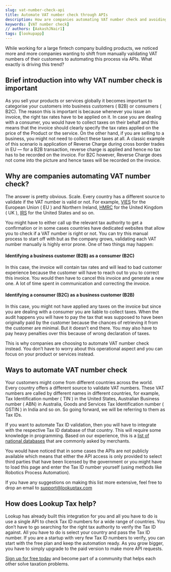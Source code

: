 ```yaml
---
slug: vat-number-check-api
title: Automate VAT number check through APIs
description: How are companies automating VAT number check and avoiding paying huge amounts as tax penalties.
keywords: [VAT number check]
// authors: [AakashJNair1]
tags: [lookupapp]
---
```


While working for a large fintech company building products, we noticed more and more companies wanting to shift from manually validating VAT numbers of their customers to automating this process via APIs. What exactly is driving this trend? <!--truncate-->


## Brief introduction into why VAT number check is important

As you sell your products or services globally it becomes important to categorise your customers into business customers ( B2B) or consumers ( B2C). The reason this is important is because whenever you issue an invoice, the right tax rates have to be applied on it. In case you are dealing with a consumer, you would have to collect taxes on their behalf and this means that the invoice should clearly specify the tax rates applied on the price of the Product or the service. On the other hand, if you are selling to a business, you might not need to collect these taxes at all. A classic example of this scenario is application of Reverse Charge during cross border trades in EU — for a B2B transaction, reverse charge is applied and hence no tax has to be recorded on the invoice. For B2C however, Reverse Charge does not come into the picture and hence taxes will be recorded on the invoice.

## Why are companies automating VAT number check?

The answer is pretty obvious. Scale. Every country has a different source to validate if the VAT number is valid or not. For example, [VIES](https://ec.europa.eu/taxation_customs/vies/#/vat-validation) for the European Union ( EU ) and Northern Ireland, [HMRC](https://www.gov.uk/check-uk-vat-number) for the United Kingdom ( UK ), [IRS](https://www.irs.gov/tax-professionals/taxpayer-identification-number-tin-matching) for the United States and so on. 

You might have to either call up the relevant tax authority to get a confirmation or in some cases countries have dedicated websites that allow you to check if a VAT number is right or not. You can try this manual process to start off with but as the company grows, validating each VAT number manually is highly error prone. One of two things may happen:

#### Identifying a business customer (B2B) as a consumer (B2C) 

In this case, the invoice will contain tax rates and will lead to bad customer experience because the customer will have to reach out to you to correct this invoice. You would then have to cancel this invoice and generate a new one. A lot of time spent in communication and correcting the invoice.


#### Identifying a consumer (B2C) as a business customer (B2B) 

In this case, you might not have applied any taxes on the invoice but since you are dealing with a consumer you are liable to collect taxes. When the audit happens you will have to pay the tax that was supposed to have been originally paid by the customer because the chances of retrieving it from the customer are minimal. But it doesn’t end there. You may also have to pay heavy penalties over this because of wrong declaration of taxes.


This is why companies are choosing to automate VAT number check instead. You don’t have to worry about this operational aspect and you can focus on your product or services instead.

## Ways to automate VAT number check

Your customers might come from different countries across the world. Every country offers a different source to validate VAT numbers. These VAT numbers are called by different names in different countries, for example, Tax Identification number ( TIN ) in the United States, Australian Business number ( ABN) in Australia, Goods and Services Tax Identification number ( GSTIN ) in India and so on. So going forward, we will be referring to them as Tax IDs.

If you want to automate Tax ID validation, then you will have to integrate with the respective Tax ID database of that country. This will require some knowledge in programming. Based on our experience, this is a [list of national databases](https://lookuptax.com/docs/check-vat-number-free) that are commonly asked by merchants. 


You would have noticed that in some cases the APIs are not publicly available which means that either the API access is only provided to select third parties that have been licensed by the government or you might have to load this page and enter the Tax ID number yourself (using methods like Robotics Process Automation). 

If you have any suggestions on making this list more extensive, feel free to drop an email to <support@lookuptax.com>

## How does Lookup Tax help?

Lookup has already built this integration for you and all you have to do is use a single API to check Tax ID numbers for a wide range of countries. You don’t have to go searching for the right tax authority to verify the Tax ID against. All you have to do is select your country and pass the Tax ID number. If you are a startup with very few Tax ID numbers to verify, you can start with the free plan and keep the automation ready. As you grow bigger, you have to simply upgrade to the paid version to make more API requests. 

[Sign up for free today](https://lookuptax.com/) and become part of a community that helps each other solve taxation problems.


